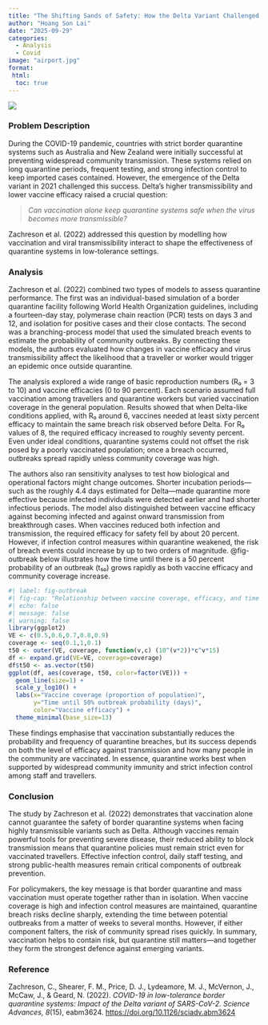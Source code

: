 ```yaml
---
title: "The Shifting Sands of Safety: How the Delta Variant Challenged COVID-19 Border Quarantine"
author: "Hoang Son Lai"
date: "2025-09-29"
categories:
  - Analysis
  - Covid
image: "airport.jpg"
format: 
 html:
  toc: true
---
```


![](airport.jpg)

### Problem Description

During the COVID-19 pandemic, countries with strict border quarantine systems such as Australia and New Zealand were initially successful at preventing widespread community transmission. These systems relied on long quarantine periods, frequent testing, and strong infection control to keep imported cases contained. However, the emergence of the Delta variant in 2021 challenged this success. Delta’s higher transmissibility and lower vaccine efficacy raised a crucial question: 

> *Can vaccination alone keep quarantine systems safe when the virus becomes more transmissible?* 

Zachreson et al. (2022) addressed this question by modelling how vaccination and viral transmissibility interact to shape the effectiveness of quarantine systems in low-tolerance settings.

### Analysis

Zachreson et al. (2022) combined two types of models to assess quarantine performance. The first was an individual-based simulation of a border quarantine facility following World Health Organization guidelines, including a fourteen-day stay, polymerase chain reaction (PCR) tests on days 3 and 12, and isolation for positive cases and their close contacts. The second was a branching-process model that used the simulated breach events to estimate the probability of community outbreaks. By connecting these models, the authors evaluated how changes in vaccine efficacy and virus transmissibility affect the likelihood that a traveller or worker would trigger an epidemic once outside quarantine.

The analysis explored a wide range of basic reproduction numbers (R₀ = 3 to 10) and vaccine efficacies (0 to 90 percent). Each scenario assumed full vaccination among travellers and quarantine workers but varied vaccination coverage in the general population. Results showed that when Delta-like conditions applied, with R₀ around 6, vaccines needed at least sixty percent efficacy to maintain the same breach risk observed before Delta. For R₀ values of 8, the required efficacy increased to roughly seventy percent. Even under ideal conditions, quarantine systems could not offset the risk posed by a poorly vaccinated population; once a breach occurred, outbreaks spread rapidly unless community coverage was high.

The authors also ran sensitivity analyses to test how biological and operational factors might change outcomes. Shorter incubation periods—such as the roughly 4.4 days estimated for Delta—made quarantine more effective because infected individuals were detected earlier and had shorter infectious periods. The model also distinguished between vaccine efficacy against becoming infected and against onward transmission from breakthrough cases. When vaccines reduced both infection and transmission, the required efficacy for safety fell by about 20 percent. However, if infection control measures within quarantine weakened, the risk of breach events could increase by up to two orders of magnitude. @fig-outbreak below illustrates how the time until there is a 50 percent probability of an outbreak (t₅₀) grows rapidly as both vaccine efficacy and community coverage increase.

```r
#| label: fig-outbreak
#| fig-cap: "Relationship between vaccine coverage, efficacy, and time until a 50 percent probability of an outbreak (t₅₀)."
#| echo: false
#| message: false
#| warning: false
library(ggplot2)
VE <- c(0.5,0.6,0.7,0.8,0.9)
coverage <- seq(0.1,1,0.1)
t50 <- outer(VE, coverage, function(v,c) (10^(v*2))*c^v*15)
df <- expand.grid(VE=VE, coverage=coverage)
df$t50 <- as.vector(t50)
ggplot(df, aes(coverage, t50, color=factor(VE))) +
  geom_line(size=1) +
  scale_y_log10() +
  labs(x="Vaccine coverage (proportion of population)",
       y="Time until 50% outbreak probability (days)",
       color="Vaccine efficacy") +
  theme_minimal(base_size=13)
```

These findings emphasise that vaccination substantially reduces the probability and frequency of quarantine breaches, but its success depends on both the level of efficacy against transmission and how many people in the community are vaccinated. In essence, quarantine works best when supported by widespread community immunity and strict infection control among staff and travellers.

### Conclusion

The study by Zachreson et al. (2022) demonstrates that vaccination alone cannot guarantee the safety of border quarantine systems when facing highly transmissible variants such as Delta. Although vaccines remain powerful tools for preventing severe disease, their reduced ability to block transmission means that quarantine policies must remain strict even for vaccinated travellers. Effective infection control, daily staff testing, and strong public-health measures remain critical components of outbreak prevention.

For policymakers, the key message is that border quarantine and mass vaccination must operate together rather than in isolation. When vaccine coverage is high and infection control measures are maintained, quarantine breach risks decline sharply, extending the time between potential outbreaks from a matter of weeks to several months. However, if either component falters, the risk of community spread rises quickly. In summary, vaccination helps to contain risk, but quarantine still matters—and together they form the strongest defence against emerging variants.

### Reference

Zachreson, C., Shearer, F. M., Price, D. J., Lydeamore, M. J., McVernon, J., McCaw, J., & Geard, N. (2022). *COVID-19 in low-tolerance border quarantine systems: Impact of the Delta variant of SARS-CoV-2. Science Advances, 8*(15), eabm3624. <https://doi.org/10.1126/sciadv.abm3624>
